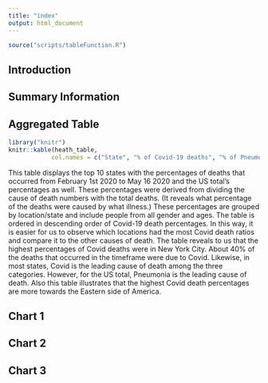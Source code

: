 ```yaml
---
title: "index"
output: html_document
---
```

```r
source("scripts/tableFunction.R")

```

## Introduction

## Summary Information

## Aggregated Table

```r
library("knitr")
knitr::kable(heath_table, 
            col.names = c("State", "% of Covid-19 deaths", "% of Pneumonia deaths", "% of Influenza deaths"))
```

This table displays the top 10 states with the percentages of deaths that occurred from February 1st 2020 to May 16 2020 and the US total's percentages as well. These percentages were derived from dividing the cause of death numbers with the total deaths. (It reveals what percentage of the deaths were caused by what illness.) These percentages are grouped by location/state and include people from all gender and ages. The table is ordered in descending order of Covid-19 death percentages. In this way, it is easier for us to observe which locations had the most Covid death ratios and compare it to the other causes of death.
The table reveals to us that the highest percentages of Covid deaths were in New York City. About 40% of the deaths that occurred in the timeframe were due to Covid. Likewise, in most states, Covid is the leading cause of death among the three categories. However, for the US total, Pneumonia is the leading cause of death. Also this table illustrates that the highest Covid death percentages are more towards the Eastern side of America.

## Chart 1

## Chart 2

## Chart 3